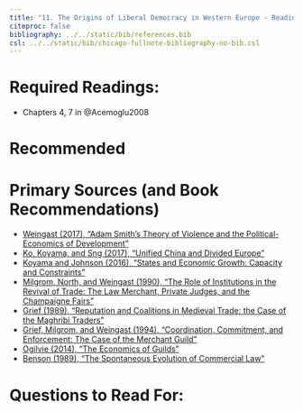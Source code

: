 ```yaml
---
title: "11. The Origins of Liberal Democracy in Western Europe - Readings"
citeproc: false
bibliography: ../../static/bib/references.bib
csl: ../../static/bib/chicago-fullnote-bibliography-no-bib.csl
---
```


# Required Readings:

- <i class="fas fa-book"></i>Chapters 4, 7 in @Acemoglu2008

# Recommended


# Primary Sources (and Book Recommendations)

- [<i class="fas fa-file-pdf"></i> Weingast (2017), "Adam Smith's Theory of Violence and the Political-Economics of Development"](https://web.stanford.edu/group/mcnollgast/cgi-bin/wordpress/wp-content/uploads/2016/01/Weingast.ASM_.NBER-ver-4.00__17.0116.pdf)
- [<i class="fas fa-file-pdf"></i> Ko, Koyama, and Sng (2017), "Unified China and Divided Europe"](/readings/Ko-Koyama-Sng-2017.pdf)
- [<i class="fas fa-file-pdf"></i> Koyama and Johnson (2016), "States and Economic Growth: Capacity and Constraints"](/readings/Koyama-Johnson-2016.pdf)
- [<i class="fas fa-file-pdf"></i> Milgrom, North, and Weingast (1990), "The Role of Institutions in the Revival of Trade: The Law Merchant, Private Judges, and the Champaigne Fairs"](/readings/Milgrom-North-Weingast-1990.pdf)
- [<i class="fas fa-file-pdf"></i> Grief (1989), "Reputation and Coalitions in Medieval Trade: the Case of the Maghribi Traders"](/readings/Greif-1989.pdf)
- [<i class="fas fa-file-pdf"></i> Grief, Milgrom, and Weingast (1994), "Coordination, Commitment, and Enforcement: The Case of the Merchant Guild"](/readings/Grief-Milgrom-Weingast-1994.pdf)
- [<i class="fas fa-file-pdf"></i> Ogilvie (2014), "The Economics of Guilds"](/readings/Ogilvie-2014.pdf)
- [<i class="fas fa-file-pdf"></i> Benson (1989), "The Spontaneous Evolution of Commercial Law"](/readings/Benson-1989.pdf)

# Questions to Read For:

